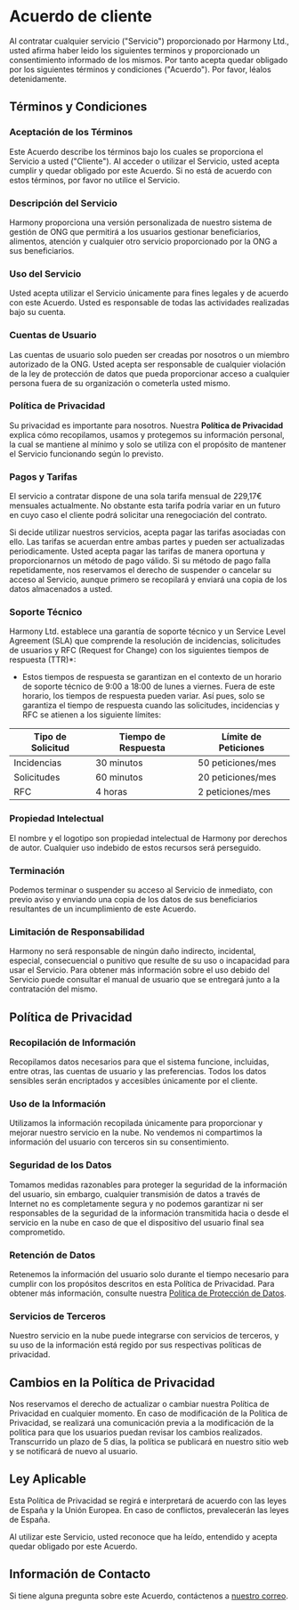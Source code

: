 # Acuerdo de cliente

Al contratar cualquier servicio ("Servicio") proporcionado por Harmony Ltd., usted afirma haber leido los siguientes terminos y proporcionado un consentimiento informado de los mismos. 
Por tanto acepta quedar obligado por los siguientes términos y condiciones ("Acuerdo"). Por favor, léalos detenidamente.

## Términos y Condiciones

### Aceptación de los Términos

Este Acuerdo describe los términos bajo los cuales se proporciona el Servicio a usted ("Cliente"). Al acceder o utilizar el Servicio, usted acepta cumplir y quedar obligado por este Acuerdo.
Si no está de acuerdo con estos términos, por favor no utilice el Servicio.

### Descripción del Servicio

Harmony proporciona una versión personalizada de nuestro sistema de gestión de ONG que permitirá a los usuarios gestionar beneficiarios, alimentos, atención y cualquier otro servicio proporcionado por la ONG a sus beneficiarios.

### Uso del Servicio

Usted acepta utilizar el Servicio únicamente para fines legales y de acuerdo con este Acuerdo. Usted es responsable de todas las actividades realizadas bajo su cuenta.

### Cuentas de Usuario

Las cuentas de usuario solo pueden ser creadas por nosotros o un miembro autorizado de la ONG. Usted acepta ser responsable de cualquier violación de la ley de protección de datos que pueda proporcionar acceso a cualquier persona fuera de su organización
o cometerla usted mismo.

### Política de Privacidad

Su privacidad es importante para nosotros. Nuestra **Política de Privacidad** explica cómo recopilamos, usamos y protegemos su información personal, la cual se mantiene al mínimo y solo se utiliza con el propósito
de mantener el Servicio funcionando según lo previsto.

### Pagos y Tarifas

El servicio a contratar dispone de una sola tarifa mensual de 229,17€ mensuales actualmente. No obstante esta tarifa podría variar en un futuro en cuyo caso el cliente podrá solicitar una renegociación del contrato.

Si decide utilizar nuestros servicios, acepta pagar las tarifas asociadas con ello. Las tarifas se acuerdan entre ambas partes y pueden ser actualizadas periodicamente. Usted acepta pagar las tarifas de manera oportuna
y proporcionarnos un método de pago válido. Si su método de pago falla repetidamente, nos reservamos el derecho de suspender o cancelar su acceso al Servicio, aunque primero se recopilará y enviará una copia de los datos almacenados
a usted.

### Soporte Técnico

Harmony Ltd. establece una garantía de soporte técnico y un Service Level Agreement (SLA) que comprende la resolución de incidencias, solicitudes de usuarios y RFC (Request for Change) con los siguientes tiempos 
de respuesta (TTR)*:

* Estos tiempos de respuesta se garantizan en el contexto de un horario de soporte técnico de 9:00 a 18:00 de lunes a viernes. Fuera de este horario, los tiempos de respuesta pueden variar.
Así pues, solo se garantiza el tiempo de respuesta cuando las solicitudes, incidencias y RFC se atienen a los siguiente límites:

| Tipo de Solicitud | Tiempo de Respuesta | Límite de Peticiones |
|-------------------|---------------------|----------------------|
| Incidencias       | 30 minutos          | 50 peticiones/mes    |
| Solicitudes       | 60 minutos          | 20 peticiones/mes    |
| RFC               | 4 horas             | 2 peticiones/mes     |


### Propiedad Intelectual

El nombre y el logotipo son propiedad intelectual de Harmony por derechos de autor. Cualquier uso indebido de estos recursos será perseguido.

### Terminación

Podemos terminar o suspender su acceso al Servicio de inmediato, con previo aviso y enviando una copia de los datos de sus beneficiarios resultantes de un incumplimiento de este Acuerdo.

### Limitación de Responsabilidad

Harmony no será responsable de ningún daño indirecto, incidental, especial, consecuencial o punitivo que resulte de su uso o incapacidad para usar el Servicio. Para obtener más información sobre el uso debido
del Servicio puede consultar el manual de usuario que se entregará junto a la contratación del mismo.

## Política de Privacidad

### Recopilación de Información

Recopilamos datos necesarios para que el sistema funcione, incluidas, entre otras, las cuentas de usuario y las preferencias. Todos los datos sensibles serán encriptados y accesibles únicamente por el cliente.

### Uso de la Información

Utilizamos la información recopilada únicamente para proporcionar y mejorar nuestro servicio en la nube. No vendemos ni compartimos la información del usuario con terceros sin su consentimiento.

### Seguridad de los Datos

Tomamos medidas razonables para proteger la seguridad de la información del usuario, sin embargo, cualquier transmisión de datos a través de Internet no es completamente segura y no podemos garantizar ni 
ser responsables de la seguridad de la información transmitida hacia o desde el servicio en la nube en caso de que el dispositivo del usuario final sea comprometido.

### Retención de Datos

Retenemos la información del usuario solo durante el tiempo necesario para cumplir con los propósitos descritos en esta Política de Privacidad. Para obtener más información, consulte nuestra 
[Política de Protección de Datos](./2.4.%20Data%20Protection.mdx).

### Servicios de Terceros

Nuestro servicio en la nube puede integrarse con servicios de terceros, y su uso de la información está regido por sus respectivas políticas de privacidad.

## Cambios en la Política de Privacidad

Nos reservamos el derecho de actualizar o cambiar nuestra Política de Privacidad en cualquier momento. En caso de modificación de la Política de Privacidad, se realizará una comunicación previa 
a la modificación de la política para que los usuarios puedan revisar los cambios realizados. Transcurrido un plazo de 5 días, la política se publicará en nuestro sitio web y se notificará de nuevo al usuario.

## Ley Aplicable

Esta Política de Privacidad se regirá e interpretará de acuerdo con las leyes de España y la Unión Europea. En caso de conflictos, prevalecerán las leyes de España.

Al utilizar este Servicio, usted reconoce que ha leído, entendido y acepta quedar obligado por este Acuerdo.

## Información de Contacto

Si tiene alguna pregunta sobre este Acuerdo, contáctenos a [nuestro correo](mailto:harmonyltd@outlook.com).
